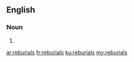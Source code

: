 ==English==

===Noun===
{{head|en|plural}}

# {{plural of|reburial|lang=en}}

[[ar:reburials]]
[[fr:reburials]]
[[ku:reburials]]
[[my:reburials]]